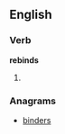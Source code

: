 ==English==

===Verb===
'''rebinds'''

# {{third-person singular of|[[rebind]]}}

===Anagrams===
*[[binders]]